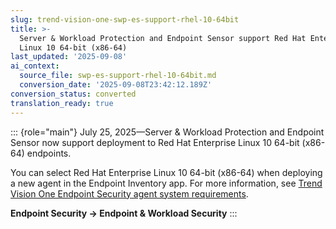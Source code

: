 ```yaml
---
slug: trend-vision-one-swp-es-support-rhel-10-64bit
title: >-
  Server & Workload Protection and Endpoint Sensor support Red Hat Enterprise
  Linux 10 64-bit (x86-64)
last_updated: '2025-09-08'
ai_context:
  source_file: swp-es-support-rhel-10-64bit.md
  conversion_date: '2025-09-08T23:42:12.189Z'
conversion_status: converted
translation_ready: true
---
```


::: {role="main"}
July 25, 2025—Server & Workload Protection and Endpoint Sensor now support deployment to Red Hat Enterprise Linux 10 64-bit (x86-64) endpoints.

You can select Red Hat Enterprise Linux 10 64-bit (x86-64) when deploying a new agent in the Endpoint Inventory app. For more information, see [Trend Vision One Endpoint Security agent system requirements](endpoint-agent-system-requirements.mdx).

**Endpoint Security → Endpoint & Workload Security**
:::
